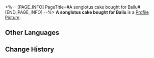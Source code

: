 <%-- [PAGE_INFO]
PageTitle=#A songlotus cake bought for Bailu#
[END_PAGE_INFO] --%>
{{Item Infobox
|id          = 140243
|image       = Item A songlotus cake bought for Bailu.png
|type        = Mission Item
|invCategory = Missions
|rarity      = 3
|effect      = 
|description = A classic snack made from songlotus on the Luofu.<br />Once you take a bite, it makes a crisp laughing sound. Occasionally, Luofu's gormandizers use it to tease outworlders.
}}
{{Description|''"You scared the life out of me!"''}}
'''A songlotus cake bought for Bailu''' is a [[Profile Picture]].

==Other Languages==
{{Other Languages
|en   = A songlotus cake bought for Bailu
|zhs  = 给白露买的鸣藕糕
|zht  = 幫白露買的鳴藕糕
|ja   = 白露に買ってあげた蓮根餅
|ko   = 백로에게 사 주는 연근떡
|es   = Un pastel de loto sonoro que compraste para Bailu.
|fr   = Gâteau de mélotus pour Bailu
|ru   = Бисквит из поющего лотоса для Байлу
|th   = Songlotus Cake ที่ซื้อให้ Bailu
|vi   = Bánh Ngó Sen Mua Cho Bailu
|de   = Für Bailu gekaufter Sanglotuskuchen
|id   = Songlotus Cake yang Dibeli untuk Bailu
|pt   = Um Bolo de Canção de Lótus Comprado para Bailu
}}

==Change History==
{{Change History|1.3}}